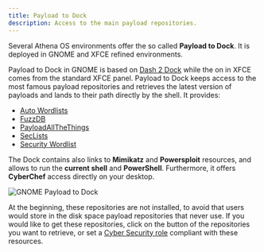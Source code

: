 ```yaml
---
title: Payload to Dock
description: Access to the main payload repositories.
---
```


Several Athena OS environments offer the so called **Payload to Dock**. It is deployed in GNOME and XFCE refined environments.

Payload to Dock in GNOME is based on [Dash 2 Dock](https://github.com/micheleg/dash-to-dock) while the on in XFCE comes from the standard XFCE panel. Payload to Dock keeps access to the most famous payload repositories and retrieves the latest version of payloads and lands to their path directly by the shell. It provides:
* [Auto Wordlists](https://github.com/carlospolop/Auto_Wordlists)
* [FuzzDB](https://github.com/fuzzdb-project/fuzzdb)
* [PayloadAllTheThings](https://github.com/swisskyrepo/PayloadsAllTheThings)
* [SecLists](https://github.com/danielmiessler/SecLists)
* [Security Wordlist](https://github.com/DragonJAR/Security-Wordlist)

The Dock contains also links to **Mimikatz** and **Powersploit** resources, and allows to run the **current shell** and **PowerShell**. Furthermore, it offers **CyberChef** access directly on your desktop.

![GNOME Payload to Dock](@assets/images/payload-dock.png)

At the beginning, these repositories are not installed, to avoid that users would store in the disk space payload repositories that never use. If you would like to get these repositories, click on the button of the repositories you want to retrieve, or set a [Cyber Security role](/en/resources/athena-welcome/#cyber-security-roles) compliant with these resources.

<ImageComponent />
